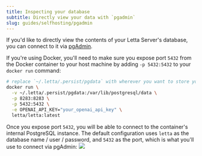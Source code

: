 ```yaml
---
title: Inspecting your database
subtitle: Directly view your data with `pgadmin`
slug: guides/selfhosting/pgadmin
---
```


If you'd like to directly view the contents of your Letta Server's database, you can connect to it via [pgAdmin](https://www.pgadmin.org/).

If you're using Docker, you'll need to make sure you expose port `5432` from the Docker container to your host machine by adding `-p 5432:5432` to your `docker run` command:
```sh
# replace `~/.letta/.persist/pgdata` with wherever you want to store your agent data
docker run \
  -v ~/.letta/.persist/pgdata:/var/lib/postgresql/data \
  -p 8283:8283 \
  -p 5432:5432 \
  -e OPENAI_API_KEY="your_openai_api_key" \
  letta/letta:latest
```

Once you expose port `5432`, you will be able to connect to the container's internal PostgreSQL instance.
The default configuration uses `letta` as the database name / user / password, and `5432` as the port, which is what you'll use to connect via pgAdmin:
<img src="../../images/pgadmin.png" />
